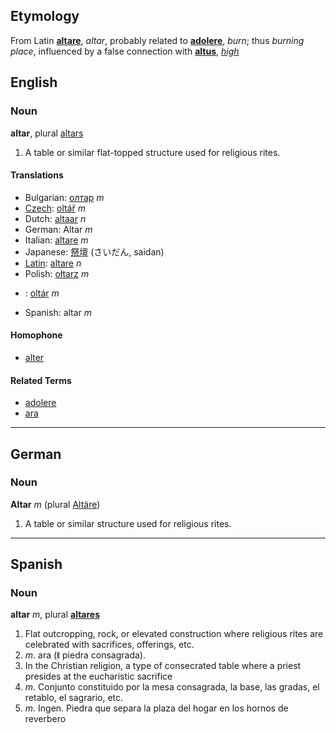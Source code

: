 ==Etymology==
From Latin '''[[altare]]''', ''altar'', probably related to '''[[adolere]]''', ''burn''; thus ''burning place'', influenced by a false connection with '''[[altus]]''', ''[[high]]''

==English== 
===Noun===
'''altar''', plural [[altars]]

# A table or similar flat-topped structure used for religious rites.

====Translations====

*Bulgarian: [[олтар]] ''m''
*[[Czech]]: [[oltář]] ''m''
*Dutch: [[altaar]] ''n''
*German: Altar ''m''
*Italian: [[altare]] ''m''
*Japanese: [[祭壇]] (さいだん, saidan)
*[[Latin]]: [[altare]] ''n''
*Polish: [[ołtarz]] ''m''
*{{sk}}: [[oltár#Slovak|oltár]] ''m''
*Spanish: altar ''m''

====Homophone====

*[[alter]]

====Related Terms====
*[[adolere]]
*[[ara]]


----
==German==
===Noun===
'''Altar''' ''m'' (plural [[Altäre]])

# A table or similar structure used for religious rites.

----
==Spanish==
===Noun===
'''altar''' ''m'', plural '''[[altares]]'''

# Flat outcropping, rock, or elevated construction where religious rites are celebrated with sacrifices, offerings, etc.
# ''m''. ara (ǁ piedra consagrada).
# In the Christian religion, a type of consecrated table where a priest presides at the eucharistic sacrifice
#''m''. Conjunto constituido por la mesa consagrada, la base, las gradas, el retablo, el sagrario, etc.
#''m''. Ingen. Piedra que separa la plaza del hogar en los hornos de reverbero